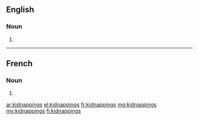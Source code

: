 ==English==

===Noun===
{{head|en|plural}}

# {{plural of|kidnapping|lang=en}}

----

==French==

===Noun===
{{head|fr|plural}} {{g|p}}

# {{plural of|kidnapping|lang=fr}}

[[ar:kidnappings]]
[[el:kidnappings]]
[[fr:kidnappings]]
[[mg:kidnappings]]
[[my:kidnappings]]
[[fi:kidnappings]]